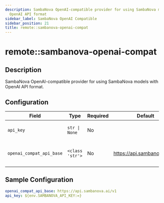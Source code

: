 ```yaml
---
description: SambaNova OpenAI-compatible provider for using SambaNova models with
  OpenAI API format
sidebar_label: SambaNova OpenAI Compatible
sidebar_position: 21
title: remote::sambanova-openai-compat
---
```


# remote::sambanova-openai-compat

## Description

SambaNova OpenAI-compatible provider for using SambaNova models with OpenAI API format.

## Configuration

| Field | Type | Required | Default | Description |
|-------|------|----------|---------|-------------|
| `api_key` | `str \| None` | No |  | The SambaNova API key |
| `openai_compat_api_base` | `<class 'str'>` | No | https://api.sambanova.ai/v1 | The URL for the SambaNova API server |

## Sample Configuration

```yaml
openai_compat_api_base: https://api.sambanova.ai/v1
api_key: ${env.SAMBANOVA_API_KEY:=}
```
